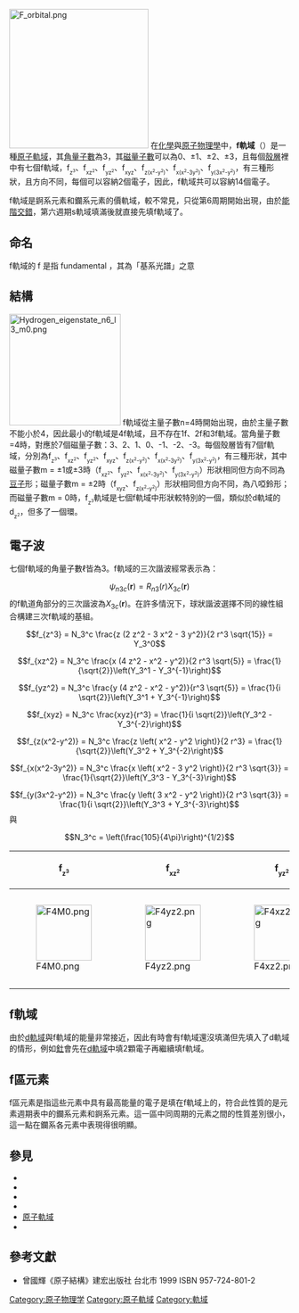 <!--{{DISPLAYTITLE:{{Lan|zh-hans=f轨道|zh-hant=f軌域}}}}-->
{{noteTA
|T=zh:f軌域; zh-hans:f轨道; zh-hant:f軌域;
|1=zh-hans:轨道; zh-hant:軌域;
|2=zh-hans:杂化; zh-hant:混成;
|3=zh-hans:能级; zh-hant:能階;
|G1=Chemistry
}}
[[File:F_orbital.png|250px]]
在[[化學|化學]]與[[原子物理學|原子物理學]]中，'''f軌域'''（{{lang-en|f orbital}}）是一種[[原子軌域|原子軌域]]，其[[角量子數|角量子數]]為3，其[[磁量子數|磁量子數]]可以為0、±1、±2、±3，且每個[[電子殼層|殼層]]裡中有七個f軌域，f<sub><sub>z<sup>3</sup></sub></sub>、f<sub><sub>xz<sup>2</sup></sub></sub>、f<sub><sub>yz<sup>2</sup></sub></sub>、f<sub><sub>xyz</sub></sub>、f<sub><sub>z(x<sup>2</sup>-y<sup>2</sup>)</sub></sub>、f<sub><sub>x(x<sup>2</sup>-3y<sup>2</sup>)</sub></sub>、f<sub><sub>y(3x<sup>2</sup>-y<sup>2</sup>)</sub></sub>，有三種形狀，且方向不同，每個可以容納2個電子，因此，f軌域共可以容納14個電子。

f軌域是錒系元素和鑭系元素的價軌域，較不常見，只從第6周期開始出現，由於[[能階交錯|能階交錯]]，第六週期s軌域填滿後就直接先填f軌域了。

== 命名 ==
f軌域的 f 是指 fundamental ，其為「基系光譜」之意

== 結構 ==
[[File:Hydrogen_eigenstate_n6_l3_m0.png|200px]]
f軌域從主量子數n=4時開始出現，由於主量子數不能小於4，因此最小的f軌域是4f軌域，且不存在1f、2f和3f軌域。當角量子數=4時，對應於7個磁量子數：3、2、1、0、-1、-2、-3。每個殼層皆有7個f軌域，分別為f<sub><sub>z<sup>3</sup></sub></sub>、f<sub><sub>xz<sup>2</sup></sub></sub>、f<sub><sub>yz<sup>2</sup></sub></sub>、f<sub><sub>xyz</sub></sub>、f<sub><sub>z(x<sup>2</sup>-y<sup>2</sup>)</sub></sub>、f<sub><sub>x(x<sup>2</sup>-3y<sup>2</sup>)</sub></sub>、f<sub><sub>y(3x<sup>2</sup>-y<sup>2</sup>)</sub></sub>，有三種形狀，其中磁量子數m = ±1或±3時（f<sub><sub>xz<sup>2</sup></sub></sub>、f<sub><sub>yz<sup>2</sup></sub></sub>、f<sub><sub>x(x<sup>2</sup>-3y<sup>2</sup>)</sub></sub>、f<sub><sub>y(3x<sup>2</sup>-y<sup>2</sup>)</sub></sub>）形狀相同但方向不同為[[豆子|豆子]]形；磁量子數m = ±2時（f<sub><sub>xyz</sub></sub>、f<sub><sub>z(x<sup>2</sup>-y<sup>2</sup>)</sub></sub>）形狀相同但方向不同，為八啞鈴形；而磁量子數m = 0時，f<sub><sub>z<sup>3</sup></sub></sub>軌域是七個f軌域中形狀較特別的一個，類似於d軌域的d<sub><sub>z<sup>2</sup></sub></sub>，但多了一個環。

== 電子波 ==
七個f軌域的角量子數ℓ皆為3。f軌域的三次諧波經常表示為：
:<math>\psi_{n3c}(\mathbf{r}) = R_{n3}(r) X_{3c}(\mathbf{r})</math>
的f軌道角部分的三次諧波為<math>X_{3c}(\mathbf{r})</math>。在許多情況下，球狀諧波選擇不同的線性組合構建三次f軌域的基組。
:<math>f_{z^3} = N_3^c \frac{z (2 z^2 - 3 x^2 - 3 y^2)}{2 r^3 \sqrt{15}} = Y_3^0</math>
:<math>f_{xz^2} = N_3^c \frac{x (4 z^2 - x^2 - y^2)}{2 r^3 \sqrt{5}} = \frac{1}{\sqrt{2}}\left(Y_3^1 - Y_3^{-1}\right)</math>
:<math>f_{yz^2} = N_3^c \frac{y (4 z^2 - x^2 - y^2)}{r^3 \sqrt{5}} = \frac{1}{i \sqrt{2}}\left(Y_3^1 + Y_3^{-1}\right)</math>
:<math>f_{xyz} = N_3^c \frac{xyz}{r^3} = \frac{1}{i \sqrt{2}}\left(Y_3^2 - Y_3^{-2}\right)</math>
:<math>f_{z(x^2-y^2)} = N_3^c \frac{z \left( x^2 - y^2 \right)}{2 r^3} = \frac{1}{\sqrt{2}}\left(Y_3^2 + Y_3^{-2}\right)</math>
:<math>f_{x(x^2-3y^2)} = N_3^c \frac{x \left( x^2 - 3 y^2 \right)}{2 r^3 \sqrt{3}} = \frac{1}{\sqrt{2}}\left(Y_3^3 - Y_3^{-3}\right)</math>
:<math>f_{y(3x^2-y^2)} = N_3^c \frac{y \left( 3 x^2 - y^2 \right)}{2 r^3 \sqrt{3}} = \frac{1}{i \sqrt{2}}\left(Y_3^3 + Y_3^{-3}\right)</math>
與
:<math>N_3^c = \left(\frac{105}{4\pi}\right)^{1/2} </math>
{| class="wikitable"
|-
! f<sub><sub>z<sup>3</sup></sub></sub>
! f<sub><sub>xz<sup>2</sup></sub></sub>
! f<sub><sub>yz<sup>2</sup></sub></sub>
! f<sub><sub>xyz</sub></sub>
! f<sub><sub>z(x<sup>2</sup>-y<sup>2</sup>)</sub></sub>
! f<sub><sub>x(x<sup>2</sup>-3y<sup>2</sup>)</sub></sub>
! f<sub><sub>y(3x<sup>2</sup>-y<sup>2</sup>)</sub></sub>
|-
| [[File:F4M0.png|100px]] || [[File:F4yz2.png|100px]] || [[File:F4xz2.png|100px]] || [[File:F4z(x2-y2).png|100px]] || [[File:F4xyz.png|100px]] || [[File:F4y(3x2-y2).png|100px]] || [[File:F4x(x2-3y2).png|100px]] 
|}

== f軌域 ==
由於[[d軌域|d軌域]]與f軌域的能量非常接近，因此有時會有f軌域還沒填滿但先填入了d軌域的情形，例如[[釷|釷]]會先在[[d軌域|d軌域]]中填2顆電子再繼續填f軌域。

== f區元素 ==
{{Main|f區元素}}
f區元素是指這些元素中具有最高能量的電子是填在f軌域上的，符合此性質的是元素週期表中的鑭系元素和錒系元素。這一區中同周期的元素之間的性質差別很小，這一點在鑭系各元素中表現得很明顯。

== 參見 ==
*{{AnyLink|s軌域}}
*{{AnyLink|p軌域}}
*{{AnyLink|d軌域}}
*{{AnyLink|g軌域}}
*[[原子軌域|原子軌域]]
*{{AnyLink|f區元素}}

== 參考文獻 ==
<references/>
*曾國輝《原子結構》建宏出版社 台北市 1999 ISBN 957-724-801-2

{{原子軌域}}

[[Category:原子物理学|Category:原子物理学]]
[[Category:原子軌域|Category:原子軌域]]
[[Category:軌域|Category:軌域]]